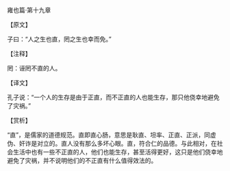 

雍也篇·第十九章

【原文】

子曰：“人之生也直，罔之生也幸而免。”

【注释】

罔：诬罔不直的人。

【译文】

孔子说：“一个人的生存是由于正直，而不正直的人也能生存，那只他侥幸地避免了灾祸。”

【赏析】

“直”，是儒家的道德规范。直即直心肠，意思是耿直、坦率、正直、正派，同虚伪、奸诈是对立的。直人没有那么多坏心眼。直，符合仁的品德。与此相对，在社会生活中也有一些不正直的人，他们也能生存，甚至活得更好，这只是他们侥幸地避免了灾祸，并不说明他们的不正直有什么值得效法的。

